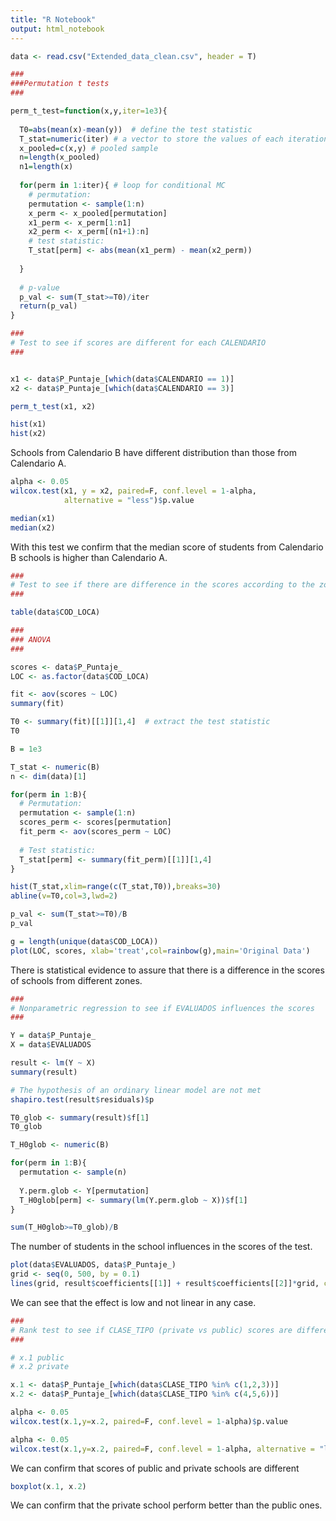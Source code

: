 ```yaml
---
title: "R Notebook"
output: html_notebook
---
```


```r
data <- read.csv("Extended_data_clean.csv", header = T)
```


```r
###
###Permutation t tests
###

perm_t_test=function(x,y,iter=1e3){
  
  T0=abs(mean(x)-mean(y))  # define the test statistic
  T_stat=numeric(iter) # a vector to store the values of each iteration
  x_pooled=c(x,y) # pooled sample
  n=length(x_pooled)
  n1=length(x)
  
  for(perm in 1:iter){ # loop for conditional MC
    # permutation:
    permutation <- sample(1:n)
    x_perm <- x_pooled[permutation]
    x1_perm <- x_perm[1:n1]
    x2_perm <- x_perm[(n1+1):n]
    # test statistic:
    T_stat[perm] <- abs(mean(x1_perm) - mean(x2_perm))
    
  }
  
  # p-value
  p_val <- sum(T_stat>=T0)/iter
  return(p_val)
}
```

```r
###
# Test to see if scores are different for each CALENDARIO
###


x1 <- data$P_Puntaje_[which(data$CALENDARIO == 1)]
x2 <- data$P_Puntaje_[which(data$CALENDARIO == 3)]

perm_t_test(x1, x2)
```

```r
hist(x1)
hist(x2)
```

Schools from Calendario B have different distribution than those from Calendario A.


```r
alpha <- 0.05
wilcox.test(x1, y = x2, paired=F, conf.level = 1-alpha,
            alternative = "less")$p.value
```

```r
median(x1)
median(x2)
```

With this test we confirm that the median score of students from Calendario B schools is higher than Calendario A.



```r
###
# Test to see if there are difference in the scores according to the zone (COD_LOCA)
###

table(data$COD_LOCA)
```

```r
###
### ANOVA
###

scores <- data$P_Puntaje_
LOC <- as.factor(data$COD_LOCA)

fit <- aov(scores ~ LOC)
summary(fit)

T0 <- summary(fit)[[1]][1,4]  # extract the test statistic
T0
```


```R
B = 1e3

T_stat <- numeric(B) 
n <- dim(data)[1]

for(perm in 1:B){
  # Permutation:
  permutation <- sample(1:n)
  scores_perm <- scores[permutation]
  fit_perm <- aov(scores_perm ~ LOC)
  
  # Test statistic:
  T_stat[perm] <- summary(fit_perm)[[1]][1,4]
}
```

```r
hist(T_stat,xlim=range(c(T_stat,T0)),breaks=30)
abline(v=T0,col=3,lwd=2)
```

```r
p_val <- sum(T_stat>=T0)/B
p_val
```

```r
g = length(unique(data$COD_LOCA))
plot(LOC, scores, xlab='treat',col=rainbow(g),main='Original Data')
```

There is statistical evidence to assure that there is a difference in the scores of schools from different zones.

```r
###
# Nonparametric regression to see if EVALUADOS influences the scores
###

Y = data$P_Puntaje_
X = data$EVALUADOS

result <- lm(Y ~ X)
summary(result)
```

```r
# The hypothesis of an ordinary linear model are not met
shapiro.test(result$residuals)$p
```

```r
T0_glob <- summary(result)$f[1]
T0_glob
```

```r
T_H0glob <- numeric(B)

for(perm in 1:B){
  permutation <- sample(n)
  
  Y.perm.glob <- Y[permutation]
  T_H0glob[perm] <- summary(lm(Y.perm.glob ~ X))$f[1]
}

sum(T_H0glob>=T0_glob)/B
```

The number of students in the school influences in the scores of the test.

```r
plot(data$EVALUADOS, data$P_Puntaje_)
grid <- seq(0, 500, by = 0.1)
lines(grid, result$coefficients[[1]] + result$coefficients[[2]]*grid, col = "red")

```

We can see that the effect is low and not linear in any case.


```r
###
# Rank test to see if CLASE_TIPO (private vs public) scores are different
###

# x.1 public
# x.2 private

x.1 <- data$P_Puntaje_[which(data$CLASE_TIPO %in% c(1,2,3))]
x.2 <- data$P_Puntaje_[which(data$CLASE_TIPO %in% c(4,5,6))]

alpha <- 0.05
wilcox.test(x.1,y=x.2, paired=F, conf.level = 1-alpha)$p.value

```

```r
alpha <- 0.05
wilcox.test(x.1,y=x.2, paired=F, conf.level = 1-alpha, alternative = "less")$p.value
```
We can confirm that scores of public and private schools are different


```r
boxplot(x.1, x.2)
```
We can confirm that the private school perform better than the public ones.





